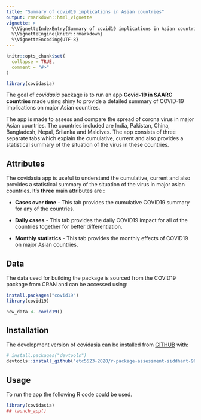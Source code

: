 ```yaml
---
title: "Summary of covid19 implications in Asian countries"
output: rmarkdown::html_vignette
vignette: >
  %\VignetteIndexEntry{Summary of covid19 implications in Asian countries}
  %\VignetteEngine{knitr::rmarkdown}
  %\VignetteEncoding{UTF-8}
---
```


```r
knitr::opts_chunk$set(
  collapse = TRUE,
  comment = "#>"
)
```

```r
library(covidasia)
```

The goal of _covidasia_ package is to run an app **Covid-19 in SAARC countries** made using shiny to provide a detailed summary of COVID-19 implications on major Asian countires.

The app is made to assess and compare the spread of corona virus in major Asian countries. The countries included are India, Pakistan, China, Bangladesh, Nepal, Srilanka and Maldives. The app consists of three separate tabs which explain the cumulative, current and also provides a statistical summary of the situation of the virus in these countries.

## Attributes

The covidasia app is useful to understand the cumulative, current and also provides a statistical summary of the situation of the virus in major asian countries. It's **three** main attributes are :

- **Cases over time** - This tab provides the cumulative COVID19 summary for any of the countries.

- **Daily cases** - This tab provides the daily COVID19 impact for all of the countries together for better differentiation. 
- **Monthly statistics** - This tab provides the monthly effects of COVID19 on major Asian countries.

## Data

The data used for building the package is sourced from the COVID19 package from CRAN and can be accessed using:

```r
install.packages("covid19")
library(covid19)
```

```r
new_data <- covid19()
```
## Installation

The development version of covidasia can be installed from [GITHUB]("https://github.com") with:

``` r
# install.packages("devtools")
devtools::install_github("etc5523-2020/r-package-assessment-siddhant-96")
```

## Usage

To run the app the following R code could be used.

``` r
library(covidasia)
## launch_app()
```